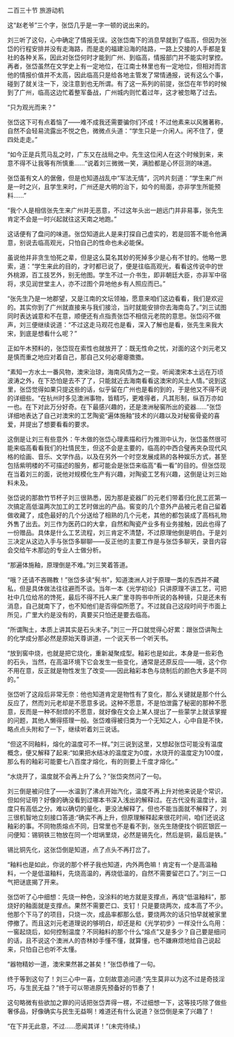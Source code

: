 

二百三十节 旅游动机

这“赵老爷”三个字，张岱几乎是一字一顿的说出来的。

刘三听了这句，心中确定了情报无误。这张岱南下的消息早就到了临高，但因为张岱的行程安排并没有走海路，而是走的福建沿海的陆路，一路上交接的人手都是复社的各种关系，因此对张岱何时才能到广州、到临高，情报部门并不能实时掌控。再者，张岱虽然在文学史上有一定地位，在江南士林里也有一定地位，但相对而言他的情报价值并不太高，因此临高只是给各地主管发了常情通报，说有这么个事，碰到了就关注一下，没注意到也无所谓。有了这一系列的前提，张岱在年节的时候到了广州，临高这边忙着整军备战，广州城内则忙着过年，这才被忽略了过去。

“只为观光而来？”

张岱这下可有点着恼了――难不成我还需要骗你们不成！不过他素来以风雅著称，自然不会轻易流露出不悦之色，微微点头道：“学生只是一介闲人。闲不住了，便四处走走。”

“如今正是兵荒马乱之时，广东又在战局之中。先生这位闲人在这个时候到来，来意不得不让我等有所慎重……”说着刘三微微一笑，满脸都是心怀叵测的味道。

张岱虽有文人的倨傲，但是也知道战乱中“军法无情”，沉吟片刻道：“学生来广州是一时之兴，且学生来时，广州还是大明的治下，如今的局面，亦非学生所能预料……”

“我个人是相信张先生来广州并无恶意，不过这年头出一趟远门并非易事，张先生肯定不会是一时兴起就往这天南之地跑。”

这话便有了盘问的味道。张岱知道此人是来打探自己虚实的，若是回答不能令他满意，别说去临高观光，只怕自己的性命也未必能保。

虽说他并非贪生怕死之辈，但是这么莫名其妙的死掉多少是心有不甘的。他略一思索，道：“学生来此的目的，才时都已说了，便是往临高观光，看看这传说中的世外桃源，百工技艺外，别无他图。学生不过一介书生，即非朝廷大臣，亦非军中宿将，求见润世堂主人，亦不过图个异地他乡有人照应而已。”

“张先生乃是一地郡望，又是江南的文坛领袖，愿意来咱们这边看看，我们是欢迎的。其实你到了广州就直接来与我们接洽，当时就能安排你去海南岛了。”刘三试图同时表达诚意和不在意，顺便还有点指责张岱不相信元老院的意思。张岱闷不做声，刘三便继续说道：“不过这走马观花也是看，深入了解也是看，张先生来我大宋，到底是想看什么呢？”

正如午木预料的，张岱现在索性也就放开了：既无性命之忧，对面的这个刘元老又是慎而重之地应对着自己，那自己又何必瘪瘪擞擞。

“素知一方水土一番风物，澳宋治琼，海南风情为之一变。听闻澳宋本土远在万顷波涛之外，在下恐怕是去不了了，只能就近去海南看看这澳宋的风土人情。”说到这里，张岱觉得如果只提这些的话，似乎留在广州也是看的到的，于是他又不得不说的详细些。“在杭州时多见澳洲事物，皆精巧，更难得者，凡其形制，纵百万亦如一也。在下对此万分好奇。在下最感兴趣的，还是澳洲秘窖所出的瓷器……”张岱详细地表达了自己对澳宋的工艺陶瓷“遍体施釉”技术的兴趣以及对秘窖骨瓷的喜爱，并提出了想要看看的要求。

这倒是让刘三有些意外：午木做的张岱心理素描和行为推测中认为，张岱虽然很可能来临高看看我们的社情民生，但这不会是主要的，临高的中西合璧再夹杂现代风格的绘画、音乐、文学作品，以及在另外一个时空发展成熟的各种娱乐方式，甚至包括紫明楼的不可描述的服务，都可能会是张岱来临高“看一看”的目的。但张岱现在当着刘三的面，说他对规模化生产有兴趣，对陶瓷工艺有兴趣，这倒是让刘三始料未及。

张岱说的那款竹节杯子刘三很熟悉，因为那是瓷器厂的元老们带着归化民工匠第一次搞定高低温两次加工的工艺时做出的产品。窖变的几个意外产品被元老自己留着做收藏了，成色最好的几个分送给了相熟的几个元老，其他的都包装成了高档礼物外售了出去。刘三作为医药口的大拿，自然和陶瓷产业多有业务接触，因此也得了一份赠品。具体是什么工艺流程，刘三肯定不清楚，不过原理他倒是明白。于是刘三决定从这边入手与张岱多聊聊――反正他的主要工作是与张岱多聊天，录音内容会交给午木那边的专业人士做分析。

“那遍体施釉，原理倒是不难。”刘三笑着答道。

“哦？还请不吝赐教！”张岱多读“髡书”，知道澳洲人对于原理一类的东西并不藏私，但是具体做法往往避而不谈。当年一本《光学初论》只讲原理不讲工艺，可把社中几位给吊的馋死，最后不得不托人来广里寻购书中所说的各种镜，只是还未有消息，自己就南下了，也不知他们是否得偿所愿了。不过就自己这段时间于市面上所见，广里大约是没有的，真要买只怕还是要去临高。

“所谓陶土，本质上讲其实是石头末子。”刘三一开口就觉得心好累：跟张岱讲陶土的化学成分那必然是原始天尊讲道，一个说天书一个听天书。

“放到窖中烧，也就是把它烧化，重新凝聚成型。釉彩也是如此，本身是一些彩色的石头，当然，在高温环境下它会发生一些变化，通常是还原反应――哦，这个你不用在意，反正就是物性发生了改变――因此釉彩本色与烧制后的颜色大多是不同的。”

张岱听了这段后非常无奈：他也知道肯定是物性有了变化，那么关键就是那个什么反应了，然而刘元老却是不愿意多说。这种不愿意，不是怕泄露了秘密的那种不愿意，反而是一种不耐烦的不愿意，就好像在文会上某人提出了一些蒙学上就该掌握的问题，其他人懒得搭理一般。张岱难得被归类为一个无知之人，心中自是不快，略点点头附和了一下，继续听着刘三说话。

“但这不同釉料，熔化的温度可不一样。”刘三说到这里，又想起张岱可能没有温度概念，便又解释了起来:“如果把水结冰的温度定为0度，水烧开的温度定为100度，那么有的釉彩可能要七八百度才熔化，有的则要上千度才熔化。”

“水烧开了，温度就不会再上升了么？”张岱突然问了一句。

刘三倒是被问住了――水温到了沸点开始汽化，温度不再上升对他来说是个常识，但如何证明？好像的确没看到过哪本书深入浅出的解释过。在古代没有温度计，温度只有高低之分。难以确切的量化，更没法解释了。但也不能当面就不解释了，刘三很机智地立刻接口答道:“确实不再上升，但原理解释起来很花时间，咱们还说这釉彩的事。不同物质熔点不同，日常里也不是看不到，张先生随便找个铜匠银匠一问便知：锡铜铁三物放在同一个坩埚里烧，必然是锡先化，然后是铜，最后是铁。”

锡比铜先化，这张岱倒是知道，点了点头不再打岔了。

“釉料也是如此，你说的那个杯子我也知道，内外两色嘛！肯定有一个是高温釉料，一个是低温釉料，先烧高温的，再烧低温的，自然不需要留芒口了。”刘三一口气把谜底揭了开来。

张岱听了心中细想：先烧一种色，没涂料的地方就是支撑点，再烧“低温釉料”，那烧好的釉面就是支撑点。果然不需要芒口、支钉！只是要烧两次，成本高了不少。他那个下马了的项目，只烧一次，成品率都那么低，要烧两次的话只怕早就被家里停撤了。而且这刘元老道理说的够明白，却还是和《光学初步》一样没什么鸟用：一窖起烧后，如何控制温度？不同釉料的那个什么“熔点”又是多少？自己要是细问的话，且不说这个澳洲人的杏林妙手懂不懂，就算懂，也不嫌麻烦地给自己说起来，只怕自己也听不太懂。

“器物精妙一道，澳宋果然甚之甚矣！”张岱恭维了一句。

终于等到这句了！刘三心中一喜，立刻故意追问道:“先生莫非以为这不过是奇技淫巧，与生民无益？”终于可以带进原先预备好的节奏了！

这句略微有些欲加之罪的问话把张岱弄得一楞，不过细想一下，这等技巧除了做些奢侈品，好像确实与民生无益啊！难道还有什么说道？张岱倒是来了兴趣了！

“在下并无此意，不过……愿闻其详！”(未完待续。)

